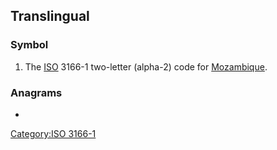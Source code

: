{{also|.mz}}

==Translingual==

===Symbol===
{{head|mul|symbol}}
# The [[ISO]] 3166-1 two-letter (alpha-2) code for [[Mozambique]].

===Anagrams===

* {{l|mul|ZM}}

[[Category:ISO 3166-1]]